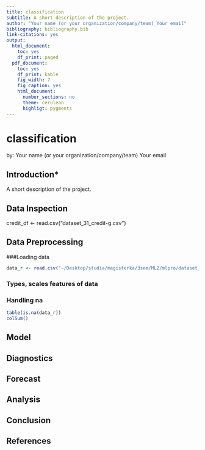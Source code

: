 ```yaml
---
title: classification
subtitle: A short description of the project.
author: "Your name (or your organization/company/team) Your email"
bibliography: bibliography.bib
link-citations: yes
output:
  html_document:
    toc: yes
    df_print: paged
  pdf_document:
    toc: yes
    df_print: kable
    fig_width: 7
    fig_caption: yes
    html_document:
      number_sections: no
      theme: cerulean
      highligt: pygments
---
```


# classification

by: Your name (or your organization/company/team) Your email

## Introduction*

A short description of the project.

## Data Inspection

credit_df <- read.csv("dataset_31_credit-g.csv")



## Data Preprocessing
###Loading data
``` r
data_r <- read.csv("~/Desktop/studia/magisterka/3sem/ML2/mlpro/dataset_31_credit-g.csv")
```
### Types, scales features of data 



### Handling na 
``` r
table(is.na(data_r))
colSum()
```


## Model

## Diagnostics
<!-- Residuals Error Checking -->

## Forecast

## Analysis

## Conclusion

## References
<!-- This is required to attach the bibliography -->